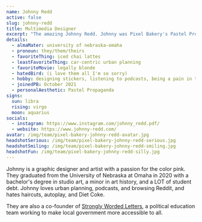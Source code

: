 ```yaml
---
name: Johnny Redd
active: false
slug: johnny-redd
title: Multimedia Designer
excerpt: "The amazing Johnny Redd. Johnny was Pixel Bakery's Pastel Propaganda Mutlimedia Designer, and they really hate car-centric urban planning."
details:
  - almaMater: university of nebraska-omaha
  - pronoun: they/them/theirs
  - favoriteThing: iced chai lattes
  - leastFavoriteThing: car-centric urban planning
  - favoriteMovie: legally blonde
  - hatedBird: (i love them all I'm so sorry)
  - hobby: designing stickers, listening to podcasts, being a pain in the ass to local elected officials
  - joinedPB: October 2021
  - personalAesthetic: Pastel Propaganda
signs:
  sun: libra
  rising: virgo
  moon: aquarius
socials:
  - instagram: https://www.instagram.com/johnny_redd.pdf/
  - website: https://www.johnny-redd.com/
avatar: /img/team/pixel-bakery-johnny-redd-avatar.jpg
headshotSerious: /img/team/pixel-bakery-johnny-redd-serious.jpg
headshotSmiling: /img/team/pixel-bakery-johnny-redd-smiling.jpg
headshotFun: /img/team/pixel-bakery-johnny-redd-silly.jpg
---
```


Johnny is a graphic designer and artist with a passion for the color pink. They graduated from the University of Nebraska at Omaha in 2020 with a bachelor's degree in studio art, a minor in art history, and a LOT of student debt. Johnny loves urban planning, podcasts, and browsing Reddit, and hates haircuts, autoplay, and Diet Coke.

They are also a co-founder of [Strongly Worded Letters](https://www.stronglywordedomaha.org/), a political education team working to make local government more accessible to all.
